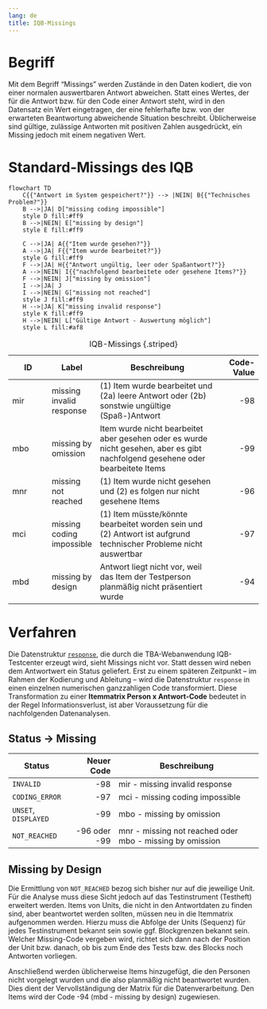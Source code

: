 ```yaml
---
lang: de
title: IQB-Missings
---
```


# Begriff

Mit dem Begriff "Missings" werden Zustände in den Daten kodiert, die von einer normalen auswertbaren Antwort abweichen. Statt eines Wertes, der für die Antwort bzw. für den Code einer Antwort steht, wird in den Datensatz ein Wert eingetragen, der eine fehlerhafte bzw. von der erwarteten Beantwortung abweichende Situation beschreibt. Üblicherweise sind gültige, zulässige Antworten mit positiven Zahlen ausgedrückt, ein Missing jedoch mit einem negativen Wert.

# Standard-Missings des IQB

```mermaid
flowchart TD
    C{{"Antwort im System gespeichert?"}} --> |NEIN| B{{"Technisches Problem?"}}
    B -->|JA| D["missing coding impossible"]
    style D fill:#ff9
    B -->|NEIN| E["missing by design"]
    style E fill:#ff9

    C -->|JA| A{{"Item wurde gesehen?"}}
    A -->|JA| F{{"Item wurde bearbeitet?"}}
    style G fill:#ff9
    F -->|JA| H{{"Antwort ungültig, leer oder Spaßantwort?"}}
    A -->|NEIN| I{{"nachfolgend bearbeitete oder gesehene Items?"}}
    F -->|NEIN| J["missing by omission"]
    I -->|JA| J
    I -->|NEIN| G["missing not reached"]
    style J fill:#ff9
    H -->|JA| K["missing invalid response"]
    style K fill:#ff9
    H -->|NEIN| L["Gültige Antwort - Auswertung möglich"]
    style L fill:#af8
```

| ID | Label | Beschreibung | Code-Value |
|---|---|---------|--:|
| mir | missing invalid response | (1) Item wurde bearbeitet und (2a) leere Antwort oder (2b) sonstwie ungültige (Spaß-)Antwort | -98 |
| mbo | missing by omission | Item wurde nicht bearbeitet aber gesehen oder es wurde nicht gesehen, aber es gibt nachfolgend gesehene oder bearbeitete Items | -99 |
| mnr | missing not reached | (1) Item wurde nicht gesehen und (2) es folgen nur nicht gesehene Items | -96 |
| mci | missing coding impossible | (1) Item müsste/könnte bearbeitet worden sein und (2) Antwort ist aufgrund technischer Probleme nicht auswertbar | -97 |
| mbd | missing by design | Antwort liegt nicht vor, weil das Item der Testperson planmäßig nicht präsentiert wurde | -94 |

: IQB-Missings {.striped}

# Verfahren

Die Datenstruktur [`response`](response.qmd), die durch die TBA-Webanwendung IQB-Testcenter erzeugt wird, sieht Missings nicht vor. Statt dessen wird neben dem Antwortwert ein Status geliefert. Erst zu einem späteren Zeitpunkt -- im Rahmen der Kodierung und Ableitung -- wird die Datenstruktur `response` in einen einzelnen numerischen ganzzahligen Code transformiert. Diese Transformation zu einer **Itemmatrix Person x Antwort-Code** bedeutet in der Regel Informationsverlust, ist aber Voraussetzung für die nachfolgenden Datenanalysen.

## Status &rarr; Missing

| Status | Neuer Code | Beschreibung |
|---|---:|------------|
| `INVALID` | -98 | mir - missing invalid response |
| `CODING_ERROR` | -97 | mci - missing coding impossible |
| `UNSET`, `DISPLAYED` | -99 | mbo - missing by omission |
| `NOT_REACHED` | -96 oder -99 | mnr - missing not reached oder mbo - missing by omission |

## Missing by Design

Die Ermittlung von `NOT_REACHED` bezog sich bisher nur auf die jeweilige Unit. Für die Analyse muss diese Sicht jedoch auf das Testinstrument (Testheft) erweitert werden. Items von Units, die nicht in den Antwortdaten zu finden sind, aber beantwortet werden sollten, müssen neu in die Itemmatrix aufgenommen werden. Hierzu muss die Abfolge der Units (Sequenz) für jedes Testinstrument bekannt sein sowie ggf. Blockgrenzen bekannt sein. Welcher Missing-Code vergeben wird, richtet sich dann nach der Position der Unit bzw. danach, ob bis zum Ende des Tests bzw. des Blocks noch Antworten vorliegen.

Anschließend werden üblicherweise Items hinzugefügt, die den Personen nicht vorgelegt wurden und die also planmäßig nicht beantwortet wurden. Dies dient der Vervollständigung der Matrix für die Datenverarbeitung. Den Items wird der Code -94 (mbd - missing by design) zugewiesen.